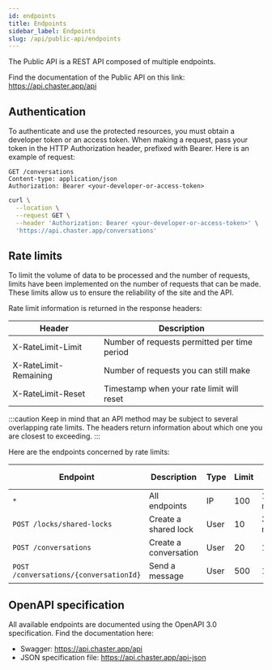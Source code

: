 ```yaml
---
id: endpoints
title: Endpoints
sidebar_label: Endpoints
slug: /api/public-api/endpoints
---
```


The Public API is a REST API composed of multiple endpoints.

Find the documentation of the Public API on this link: https://api.chaster.app/api

## Authentication

To authenticate and use the protected resources, you must obtain a developer token or an access token. When making a request, pass your token in the HTTP Authorization header, prefixed with Bearer. Here is an example of request:

```
GET /conversations
Content-type: application/json
Authorization: Bearer <your-developer-or-access-token>
```

```bash
curl \
  --location \
  --request GET \
  --header 'Authorization: Bearer <your-developer-or-access-token>' \
  'https://api.chaster.app/conversations'
```

## Rate limits

To limit the volume of data to be processed and the number of requests, limits have been implemented on the number of requests that can be made. These limits allow us to ensure the reliability of the site and the API.

Rate limit information is returned in the response headers:

| Header                | Description                                  |
| --------------------- | -------------------------------------------- |
| X-RateLimit-Limit     | Number of requests permitted per time period |
| X-RateLimit-Remaining | Number of requests you can still make        |
| X-RateLimit-Reset     | Timestamp when your rate limit will reset    |

:::caution
Keep in mind that an API method may be subject to several overlapping rate limits. The headers return information about which one you are closest to exceeding.
:::

Here are the endpoints concerned by rate limits:

| Endpoint                               | Description           | Type | Limit | Time period |
| -------------------------------------- | --------------------- | ---- | ----- | ----------- |
| `*`                                    | All endpoints         | IP   | 100   | 1 minute    |
| `POST /locks/shared-locks`             | Create a shared lock  | User | 10    | 30 minutes  |
| `POST /conversations`                  | Create a conversation | User | 20    | 1 day       |
| `POST /conversations/{conversationId}` | Send a message        | User | 500   | 1 day       |

## OpenAPI specification

All available endpoints are documented using the OpenAPI 3.0 specification. Find the documentation here:

- Swagger: https://api.chaster.app/api
- JSON specification file: https://api.chaster.app/api-json
